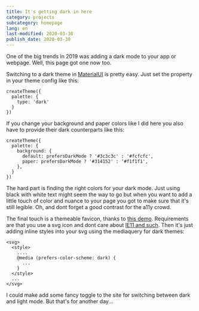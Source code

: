 ```yaml
---
title: It's getting dark in here
category: projects
subcategory: homepage
lang: en
last-modified: 2020-03-30
publish_date: 2020-03-30
---
```


One of the big trends in 2019 was adding a dark mode to your app or webpage. Well, this page got one now too.

Switching to a dark theme in [MaterialUI](https://material-ui.com/) is pretty easy. Just set the property in your theme
config like this:

```
createTheme({
  palette: {
    type: 'dark'
  }
})
```

If you change your background and paper colors like I did here you also have to provide their dark counterparts like
this:

```
createTheme({
  palette: {
    background: {
      default: prefersDarkMode ? '#3c3c3c' : '#fcfcfc',
      paper: prefersDarkMode ? '#314152' : '#f1f1f1',
    },
  }
})
```

The hard part is finding the right colors for your dark mode. Just using black with white text might seem the way to go
but when you want to add a little touch of color and nuance to your page you got to make sure that it's still legible.
Oh, and dont forget a good contrast for the a11y crowd.

The final touch is a themeable favicon, thanks to
[this demo](https://blog.tomayac.com/2019/09/21/prefers-color-scheme-in-svg-favicons-for-dark-mode-icons/). Requirements
are that you use a svg icon and dont care about [IE11 and such](https://caniuse.com/#feat=link-icon-svg). Then it's just
adding inline styles into your svg using the mediaquery for dark themes:

```
<svg>
  <style>
    ....
    @media (prefers-color-scheme: dark) {
      ...
    }
  </style>
  ...
</svg>
```

I could make add some fancy toggle to the site for switching between dark and light mode. But that's for another day...
